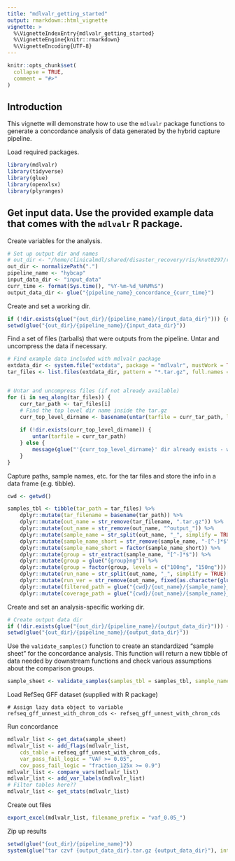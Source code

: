 ```yaml
---
title: "mdlvalr_getting_started"
output: rmarkdown::html_vignette
vignette: >
  %\VignetteIndexEntry{mdlvalr_getting_started}
  %\VignetteEngine{knitr::rmarkdown}
  %\VignetteEncoding{UTF-8}
---
```


```r
knitr::opts_chunk$set(
  collapse = TRUE,
  comment = "#>"
)
```

## Introduction


This vignette will demonstrate how to use the `mdlvalr` package functions to generate a concordance analysis of data generated by the hybrid capture pipeline.



Load required packages.

```r
library(mdlvalr)
library(tidyverse)
library(glue)
library(openxlsx)
library(plyranges)
```


## Get input data. Use the provided example data that comes with the `mdlvalr` R package. 

Create variables for the analysis.


```r
# Set up output dir and names
# out_dir <- "/home/clinicalmdl/shared/disaster_recovery/ris/knut0297/r_package_mdlvalr/mdlvalr/vignettes"
out_dir <- normalizePath(".")
pipeline_name <- "hybcap"
input_data_dir <- "input_data"
curr_time <- format(Sys.time(), "%Y-%m-%d_%H%M%S")
output_data_dir <- glue("{pipeline_name}_concordance_{curr_time}")
```

Create and set a working dir.


```r
if (!dir.exists(glue("{out_dir}/{pipeline_name}/{input_data_dir}"))) {dir.create(glue("{out_dir}/{pipeline_name}/{input_data_dir}"), recursive = TRUE)}
setwd(glue("{out_dir}/{pipeline_name}/{input_data_dir}"))
```



Find a set of files (tarballs) that were outputs from the pipeline. Untar and uncompress the data if necessary.

```r
# Find example data included with mdlvalr package
extdata_dir <- system.file("extdata", package = "mdlvalr", mustWork = TRUE)
tar_files <- list.files(extdata_dir, pattern = "*.tar.gz", full.names = TRUE, recursive = TRUE)


# Untar and uncompress files (if not already available)
for (i in seq_along(tar_files)) {
    curr_tar_path <- tar_files[i]
    # Find the top level dir name inside the tar.gz
	curr_top_level_dirname <- basename(untar(tarfile = curr_tar_path, list = TRUE)[1])
	
	if (!dir.exists(curr_top_level_dirname)) {
        untar(tarfile = curr_tar_path)
	} else {
	    message(glue("'{curr_top_level_dirname}' dir already exists - will not untar again."))
	}
}

```

Capture paths, sample names, etc. for the tar files and store the info in a data frame (e.g. tibble).

```r
cwd <- getwd()

samples_tbl <- tibble(tar_path = tar_files) %>%
    dplyr::mutate(tar_filename = basename(tar_path)) %>%
    dplyr::mutate(out_name = str_remove(tar_filename, ".tar.gz")) %>%
    dplyr::mutate(out_name = str_remove(out_name, "^output_")) %>%
    dplyr::mutate(sample_name = str_split(out_name, "_", simplify = TRUE)[, 2]) %>%
    dplyr::mutate(sample_name_short = str_remove(sample_name, "-[^-]*$")) %>%
    dplyr::mutate(sample_name_short = factor(sample_name_short)) %>%
    dplyr::mutate(group = str_extract(sample_name, "[^-]*$")) %>%
    dplyr::mutate(group = glue("{group}ng")) %>%
    dplyr::mutate(group = factor(group, levels = c("100ng", "150ng"))) %>%
    dplyr::mutate(run_name = str_split(out_name, "_", simplify = TRUE)[, 1]) %>%
    dplyr::mutate(run_ver = str_remove(out_name, fixed(as.character(glue("{run_name}_{sample_name}_"))))) %>%
    dplyr::mutate(filtered_path = glue("{cwd}/{out_name}/{sample_name}_{run_ver}_filtered_integrated_variant_output_summary.xlsx")) %>%
    dplyr::mutate(coverage_path = glue("{cwd}/{out_name}/{sample_name}_{run_ver}_coverage_summary.xlsx"))

```












Create and set an analysis-specific working dir.


```r
# Create output data dir
if (!dir.exists(glue("{out_dir}/{pipeline_name}/{output_data_dir}"))) {dir.create(glue("{out_dir}/{pipeline_name}/{output_data_dir}"), recursive = TRUE)}
setwd(glue("{out_dir}/{pipeline_name}/{output_data_dir}"))


```


Use the `validate_samples()` function to create an standardized "sample sheet" for the concordance analysis. This function will return a new tibble of data needed by downstream functions and check various assumptions about the comparison groups. 

```r
sample_sheet <- validate_samples(samples_tbl = samples_tbl, sample_name = "sample_name", sample_group = "sample_name_short", comparison_group = "group", var_path = "filtered_path", cov_path = "coverage_path", pipeline = "hybcap")
```

Load RefSeq GFF dataset (supplied with R package)

```
# Assign lazy data object to variable
refseq_gff_unnest_with_chrom_cds <- refseq_gff_unnest_with_chrom_cds 
```


Run concordance

```r
mdlvalr_list <- get_data(sample_sheet)
mdlvalr_list <- add_flags(mdlvalr_list,
    cds_table = refseq_gff_unnest_with_chrom_cds,
    var_pass_fail_logic = "VAF >= 0.05",
    cov_pass_fail_logic = "fraction_125x >= 0.9")
mdlvalr_list <- compare_vars(mdlvalr_list)
mdlvalr_list <- add_var_labels(mdlvalr_list)
# Filter tables here??
mdlvalr_list <- get_stats(mdlvalr_list)
```





Create out files


```r
export_excel(mdlvalr_list, filename_prefix = "vaf_0.05_")
```




Zip up results


```r
setwd(glue("{out_dir}/{pipeline_name}"))
system(glue("tar czvf {output_data_dir}.tar.gz {output_data_dir}"), intern = TRUE)
```


